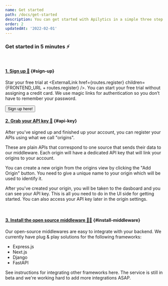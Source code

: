 ```yaml
---
name: Get started
path: /docs/get-started
description: You can get started with Apilytics in a simple three step process. Sign up, grab your API key and install our open source middlewares.
order: 2
updatedAt: '2022-02-01'
---
```


### Get started in 5 minutes ⚡

<br />

#### [1. Sign up 🚀](#sign-up) {#sign-up}

Star your free trial at <ExternalLink href={routes.register} children={FRONTEND_URL + routes.register} />.
You can start your free trial without assigning a credit card. We use magic links for authentication
so you don’t have to remember your password.

<Link href={routes.register}>
  <Button className="btn-outline btn-primary mt-4">Sign up here!</Button>
</Link>

<br />

#### [2. Grab your API key 🔑](#api-key) {#api-key}

After you've signed up and finished up your account,
you can register your APIs using what we call "origins".

These are plain APIs that correspond to one source that sends their data to our middleware.
Each origin will have a dedicated API key that will link your origins to your account.

You can create a new origin from the origins view by clicking the "Add Origin" button.
You need to give a unique name to your origin which will be used to identify it.

After you've created your origin, you will be taken to the dasboard and you can see your API key.
This is all you need to do in the UI side for getting started. You can also access your API key
later in the origin settings.

<br />

#### [3. Install the open source middleware 👨‍💻](#install-middleware) {#install-middleware}

Our open-source middlewares are easy to integrate with your backend.
We currently have plug & play solutions for the following frameworks:

- <Link href={routes.node + '#express'}>Express.js</Link>
- <Link href={routes.node + '#next'}>Next.js</Link>
- <Link href={routes.python + '#django'}>Django</Link>
- <Link href={routes.python + '#fastapi'}>FastAPI</Link>

See instructions for integrating other frameworks <Link href={routes.byom}>here</Link>.
The service is still in beta and we're working hard to add more integrations ASAP.
